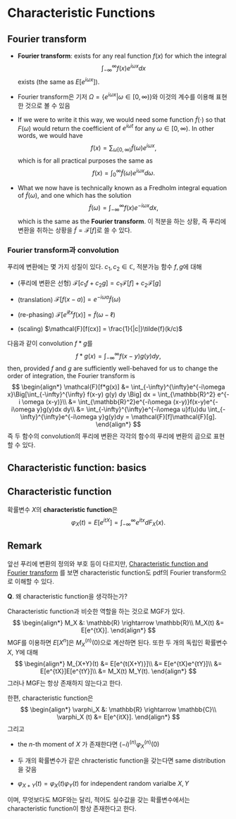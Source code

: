 # Characteristic Functions {#sec-char}

## Fourier transform

<!---
https://math.stackexchange.com/questions/2408193/characteristic-functions-as-a-fourier-transform
-->

- **Fourier transform**: exists for any real function $f(x)$ for which the integral 
$$
\int_{-\infty}^{\infty} f(x) e^{i\omega x} dx
$$
exists (the same as $E[e^{i\omega x}])$.

- Fourier transform은 기저 $\Omega = \{ e^{i\omega x} \vert \omega \in [0,\infty) \}$와 이것의 계수를 이용해 표현한 것으로 볼 수 있음

- If we were to write it this way, we would need some function $\tilde{f}(\cdot)$ so that $F(\omega)$ would return the coefficient of $e^{i\omega t}$ for any $\omega \in [0,\infty)$. In other words, we would have
$$
f(x) = \sum_{\omega [0,\infty)}\tilde{f}(\omega)e^{i\omega x},
$$
which is for all practical purposes the same as
$$
f(x) = \int_0^{\infty}\tilde{f}(\omega) e^{i\omega x} d\omega.
$$

-  What we now have is technically known as a Fredholm integral equation of $\tilde{f}(\omega)$, and one which has the solution
$$
\tilde{f}(\omega) = \int_{-\infty}^{\infty}f(x) e^{-i\omega x}dx,
$$
which is the same as the **Fourier transform**. 이 적분을 하는 상황, 즉 푸리에 변환을 취하는 상황을 $\tilde{f} = \mathcal{F}[f]$로 쓸 수 있다.

### Fourier transform과 convolution

<!--
https://www.damtp.cam.ac.uk/user/dbs26/1BMethods/FourierT.pdf
-->

푸리에 변환에는 몇 가지 성질이 있다. $c_1, c_2 \in \mathbb{C}$, 적분가능 함수 $f,g$에 대해

- (푸리에 변환은 선형) $\mathcal{F}[c_1 f + c_2 g] = c_1 \mathcal{F}[f] + c_2 \mathcal{F}[g]$

- (translation) $\mathcal{F}[f(x-a)] = e^{-i\omega a}\tilde{f}(\omega)$

- (re-phasing) $\mathcal{F}[e^{i \ell x} f(x)] = \tilde{f}(\omega - \ell)$

- (scaling) $\mathcal{F}[f(cx)] = \frac{1}{|c|}\tilde{f}(k/c)$

다음과 같이 convolution $f*g$를 
$$
f*g(x) = \int_{-\infty}^{\infty}f(x-y)g(y)dy,
$$
then, provided $f$ and $g$ are sufficiently well-behaved for us to change the order of integration, the Fourier transform is
$$
\begin{align*}
\mathcal{F}[f*g(x)] &= \int_{-\infty}^{\infty}e^{-i\omega x}\Big[\int_{-\infty}^{\infty} f(x-y) g(y) dy \Big] dx = \int_{\mathbb{R}^2} e^{-i \omega (x-y)}\\
&= \int_{\mathbb{R}^2}e^{-i\omega (x-y)}f(x-y)e^{-i\omega y}g(y)dx dy\\
&= \int_{-\infty}^{\infty}e^{-i\omega u}f(u)du \int_{-\infty}^{\infty}e^{-i\omega y}g(y)dy = \mathcal{F}[f]\mathcal{F}[g].
\end{align*}
$$
즉 두 함수의 convolution의 푸리에 변환은 각각의 함수의 푸리에 변환의 곱으로 표현할 수 있다.

## Characteristic function: basics

::: {#def-stabledistn}
## Characteristic function

확률변수 $X$의 **characteristic function**은
$$
\varphi_X (t) = E[e^{i tX}] = \int_{-\infty}^{\infty} e^{itx} d F_X(x).
$$

:::

::: callout-tip
## Remark
앞선 푸리에 변환의 정의와 부호 등이 다르지만, [Characteristic function and Fourier transform](https://stats.stackexchange.com/questions/44944/characteristic-function-and-fourier-transform) 를 보면 characteristic function도 pdf의 Fourier transform으로 이해할 수 있다.
:::

<!--
https://math.stackexchange.com/questions/3698934/characteristic-function-as-a-fourier-transform
-->

**Q**. 왜 characteristic function을 생각하는가?

Characteristic function과 비슷한 역할을 하는 것으로 MGF가 있다.
$$
\begin{align*}
M_X &: \mathbb{R} \rightarrow \mathbb{R}\\
M_X(t) &= E[e^{tX}].
\end{align*}
$$
MGF를 이용하면 $E[X^n]$은 $M_X^{(n)}(0)$으로 계산하면 된다. 또한 두 개의 독립인 확률변수 $X$, $Y$에 대해
$$
\begin{align*}
M_{X+Y}(t) &= E[e^{t(X+Y)}]\\
&= E[e^{tX}e^{tY}]\\
&= E[e^{tX}]E[e^{tY}]\\
&= M_X(t) M_Y(t).
\end{align*}
$$
그러나 MGF는 항상 존재하지 않는다고 한다.

한편, characteristic function은 
$$
\begin{align*}
\varphi_X &: \mathbb{R} \rightarrow \mathbb{C}\\
\varphi_X (t) &= E[e^{itX}].
\end{align*}
$$
그리고

- the $n$-th moment of $X$ 가 존재한다면 $(-i)^{(n)}\varphi_X^{(n)}(0)$

- 두 개의 확률변수가 같은 chracteristic function을 갖는다면 same distribution을 갖음

- $\varphi_{X+Y}(t) = \varphi_X (t) \varphi_Y (t)$ for independent random varialbe $X,Y$

이며, 무엇보다도 MGF와는 달리, 적어도 실수값을 갖는 확률변수에서는 characteristic function이 항상 존재한다고 한다.